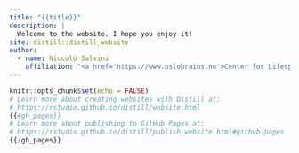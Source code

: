 ```yaml
---
title: "{{title}}"
description: |
  Welcome to the website. I hope you enjoy it!
site: distill::distill_website
author:
  - name: Niccolò Salvini
    affiliation: "<a href='https://www.oslobrains.no'>Center for Lifespan Changes in Brain and Cognition</a>, Catholic University of Sacred hearts, Italy (RM)"
---
```


```r
knitr::opts_chunk$set(echo = FALSE)
# Learn more about creating websites with Distill at:
# https://rstudio.github.io/distill/website.html
{{#gh_pages}}
# Learn more about publishing to GitHub Pages at:
# https://rstudio.github.io/distill/publish_website.html#github-pages
{{/gh_pages}}
```
